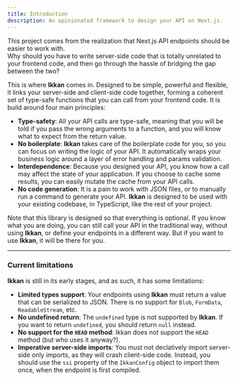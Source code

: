 ```yaml
---
title: Introduction
description: An opinionated framework to design your API on Next.js.
---
```


This project comes from the realization that Next.js API endpoints should be easier to work with.\
Why should you have to write server-side code that is totally unrelated to your frontend code, and then go through the hassle of bridging the gap between the two?

This is where **Ikkan** comes in. Designed to be simple, powerful and flexible, it links your server-side and client-side code together, forming a coherent set of type-safe functions that you can call from your frontend code.
It is build around four main principles:
- **Type-safety**: All your API calls are type-safe, meaning that you will be told if you pass the wrong arguments to a function, and you will know what to expect from the return value.
- **No boilerplate**: **Ikkan** takes care of the boilerplate code for you, so you can focus on writing the logic of your API. It automatically wraps your business logic around a layer of error handling and params validation.
- **Interdependence**: Because you designed your API, you know how a call may affect the state of your application. If you choose to cache some results, you can easily mutate the cache from your API calls.
- **No code generation**: It is a pain to work with JSON files, or to manually run a command to generate your API. **Ikkan** is designed to be used with your existing codebase, in TypeScript, like the rest of your project.

Note that this library is designed so that everything is optional. If you know what you are doing, you can still call your API in the traditional way, without using **Ikkan**, or define your endpoints in a different way. But if you want to use **Ikkan**, it will be there for you.


---
### Current limitations

**Ikkan** is still in its early stages, and as such, it has some limitations:
- **Limited types support**: Your endpoints using **Ikkan** must return a value that can be serialized to JSON. There is no support for `Blob`, `FormData`, `ReadableStream`, etc.
- **No undefined return**: The `undefined` type is not supported by **Ikkan**. If you want to return `undefined`, you should return `null` instead.
- **No support for the `HEAD` method**: Ikkan does not support the `HEAD` method (but who uses it anyway?).
- **Imperative server-side imports**: You must not declatively import server-side only imports, as they will crash client-side code. Instead, you should use the `ssi` property of the `IkkanConfig` object to import them once, when the endpoint is first compiled.
